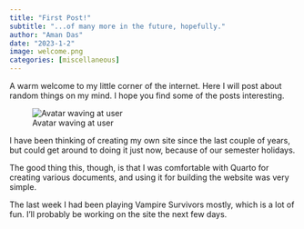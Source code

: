 ```yaml
---
title: "First Post!"
subtitle: "...of many more in the future, hopefully."
author: "Aman Das"
date: "2023-1-2"
image: welcome.png
categories: [miscellaneous]
---
```


A warm welcome to my little corner of the internet. Here I will post about random things on my mind. I hope you find some of the posts interesting.

::: column-margin
![Avatar waving at user](welcome.png){alt="Avatar waving at user"}
:::

I have been thinking of creating my own site since the last couple of years, but could get around to doing it just now, because of our semester holidays.

The good thing this, though, is that I was comfortable with Quarto for creating various documents, and using it for building the website was very simple.

The last week I had been playing Vampire Survivors mostly, which is a lot of fun. I'll probably be working on the site the next few days.
